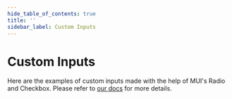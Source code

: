 ```yaml
---
hide_table_of_contents: true
title: ''
sidebar_label: Custom Inputs
---
```




<h1 className='!m-0'>Custom Inputs</h1>

<div className='template-bg-color' />

Here are the examples of custom inputs made with the help of MUI's Radio and Checkbox. Please refer to [our docs](/docs/guide/components/custom/custom-inputs/horizontal) for more details.

<Grid container spacing={6}>
  <Grid item xs={12} lg={6}>
    <CardSnippet title='Custom Horizontal Radios' code={SourceCodeCustomHorizontalRadio}>
      <CustomHorizontalRadio />
    </CardSnippet>
  </Grid>
  <Grid item xs={12} lg={6}>
    <CardSnippet title='Custom Horizontal Checkboxes' code={SourceCodeCustomHorizontalCheckbox}>
      <CustomHorizontalCheckbox />
    </CardSnippet>
  </Grid>
  <Grid item xs={12} lg={6}>
    <CardSnippet title='Custom Vertical Radios With Icon' code={SourceCodeCustomVerticalRadioIcon}>
      <CustomVerticalRadioIcon />
    </CardSnippet>
  </Grid>
  <Grid item xs={12} lg={6}>
    <CardSnippet title='Custom Vertical Checkboxes With Icon' code={SourceCodeCustomVerticalCheckboxIcon}>
      <CustomVerticalCheckboxIcon />
    </CardSnippet>
  </Grid>
  <Grid item xs={12} lg={6}>
    <CardSnippet title='Custom Vertical Radio With SVG' code={SourceCodeCustomVerticalRadioSVG}>
      <CustomVerticalRadioSVG />
    </CardSnippet>
  </Grid>
   <Grid item xs={12} lg={6}>
    <CardSnippet title='Custom Vertical Checkboxes With SVG' code={SourceCodeCustomVerticalCheckboxSVG}>
      <CustomVerticalCheckboxSVG />
    </CardSnippet>
  </Grid>
  <Grid item xs={12} lg={6}>
    <CardSnippet title='Custom Radios with Images' code={SourceCodeCustomRadioWithImage}>
      <CustomRadioWithImage />
    </CardSnippet>
  </Grid>
  <Grid item xs={12} lg={6}>
    <CardSnippet title='Custom Checkboxes with Images' code={SourceCodeCustomCheckboxWithImage}>
      <CustomCheckboxWithImage />
    </CardSnippet>
  </Grid>
</Grid>

